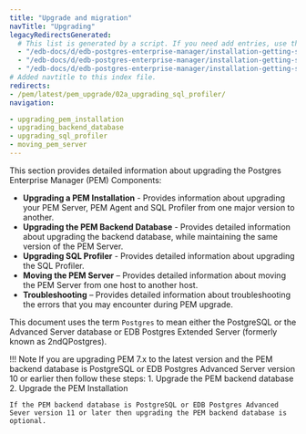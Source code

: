 ```yaml
---
title: "Upgrade and migration"
navTitle: "Upgrading"
legacyRedirectsGenerated:
  # This list is generated by a script. If you need add entries, use the `legacyRedirects` key.
  - "/edb-docs/d/edb-postgres-enterprise-manager/installation-getting-started/upgrade-migration-guide/8.0/genindex.html"
  - "/edb-docs/d/edb-postgres-enterprise-manager/installation-getting-started/upgrade-migration-guide/8.0/conclusion.html"
  - "/edb-docs/d/edb-postgres-enterprise-manager/installation-getting-started/upgrade-migration-guide/8.0/index.html"
# Added navtitle to this index file.
redirects:
- /pem/latest/pem_upgrade/02a_upgrading_sql_profiler/
navigation:

- upgrading_pem_installation
- upgrading_backend_database
- upgrading_sql_profiler
- moving_pem_server
---
```


This section provides detailed information about upgrading the Postgres Enterprise Manager (PEM) Components:

-   **Upgrading a PEM Installation** -  Provides information about upgrading your PEM Server, PEM Agent and SQL Profiler from one major version to another.
-   **Upgrading the PEM Backend Database** - Provides detailed information about upgrading the backend database, while maintaining the same version of the PEM Server.
-   **Upgrading SQL Profiler** - Provides detailed information about upgrading the SQL Profiler.
-   **Moving the PEM Server** – Provides detailed information about moving the PEM Server from one host to another host.
-   **Troubleshooting** – Provides detailed information about troubleshooting the errors that you may encounter during PEM upgrade.

This document uses the term `Postgres` to mean either the PostgreSQL or the Advanced Server database or EDB Postgres Extended Server (formerly known as 2ndQPostgres).

!!! Note
    If you are upgrading PEM 7.x to the latest version and the PEM backend database is PostgreSQL or EDB Postgres Advanced Server version 10 or earlier then follow these steps:
    1.  Upgrade the PEM backend database
    2.  Upgrade the PEM Installation

    If the PEM backend database is PostgreSQL or EDB Postgres Advanced Sever version 11 or later then upgrading the PEM backend database is optional.